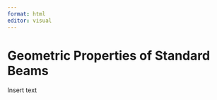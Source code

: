```yaml
---
format: html
editor: visual
---
```


# Geometric Properties of Standard Beams {#sec-geometric-properties-of-standard-beams}

Insert text
